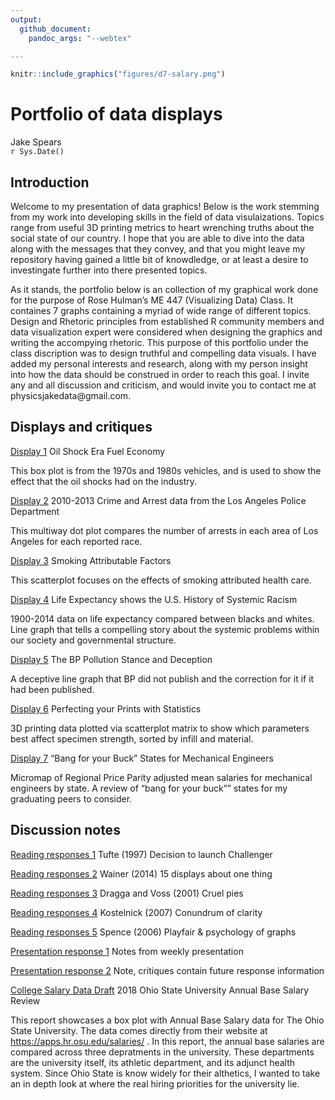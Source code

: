 ```yaml
---
output: 
  github_document:
    pandoc_args: "--webtex"

---
```

```r
knitr::include_graphics("figures/d7-salary.png")
```


# Portfolio of data displays 

Jake Spears  
`r Sys.Date()`  

## Introduction
Welcome to my presentation of data graphics! Below is the work stemming from my work into developing skills in the field of data visulaizations. Topics range from useful 3D printing metrics to heart wrenching truths about the social state of our country. I hope that you are able to dive into the data along with the messages that they convey, and that you might leave my repository having gained a little bit of knowdledge, or at least a desire to investingate further into there presented topics.

As it stands, the portfolio below is an collection of my graphical work done for the purpose of Rose Hulman's ME 447 (Visualizing Data) Class. It containes 7 graphs containing a myriad of wide range of different topics. Design and Rhetoric principles from established R community members and data visualization expert were considered when designing the graphics and writing the accompying rhetoric. This purpose of this portfolio under the class discription was to design truthful and compelling data visuals. I have added my personal interests and research, along with my person insight into how the data should be construed in order to reach this goal. I invite any and all discussion and criticism, and would invite you to contact me at physicsjakedata@gmail.com.


## Displays and critiques

[Display 1](reports/d1-mpg-report.md) Oil Shock Era Fuel Economy

This box plot is from the 1970s and 1980s vehicles, and is used to show the effect that the oil shocks had on the industry.

[Display 2](reports/d2-report.md) 2010-2013 Crime and Arrest data from the Los Angeles Police Department

This multiway dot plot compares the number of arrests in each area of Los Angeles for each reported race.

[Display 3](reports/d3-smoking-report.md) Smoking Attributable Factors

This scatterplot focuses on the effects of smoking attributed health care.

[Display 4](reports/d4-mortality-figure.md) Life Expectancy shows the U.S. History of Systemic Racism

1900-2014 data on life expectancy compared between blacks and whites. Line graph that tells a compelling story about the systemic problems within our society and governmental structure.

[Display 5](reports/d5-gas-report.md) The BP Pollution Stance and Deception

A deceptive line graph that BP did not publish and the correction for it if it had been published.

[Display 6](reports/d6-3dprinting-report.md) Perfecting your Prints with Statistics

3D printing data plotted via scatterplot matrix to show which parameters best affect specimen strength, sorted by infill and material.

[Display 7](reports/d7-salary-report.md) "Bang for your Buck" States for Mechanical Engineers

Micromap of Regional Price Parity adjusted mean salaries for mechanical engineers by state. A review of "bang for your buck"" states for my graduating peers to consider.

Discussion notes
----------------

[Reading responses 1](reports/reading-responses-w2.md) Tufte (1997) Decision to launch Challenger

[Reading responses 2](reports/reading-responses-w4.md) Wainer (2014) 15 displays about one thing

[Reading responses 3](reports/reading-responses-w6.md) Dragga and Voss (2001) Cruel pies

[Reading responses 4](reports/w8-reading-responses.md) Kostelnick (2007) Conundrum of clarity

[Reading responses 5](reports/w10-reading-responses.md) Spence (2006) Playfair & psychology of graphs


[Presentation response 1](reports/d1-presentation-prompts.md) Notes from weekly presentation

[Presentation response 2](reports/d2-presentation-responses.md) Note, critiques contain future response information

[College Salary Data Draft](reports/d1-report.md) 2018 Ohio State University Annual Base Salary Review

This report showcases a box plot with Annual Base Salary data for The Ohio State University. The data comes directly from their website at <https://apps.hr.osu.edu/salaries/> . In this report, the annual base salaries are compared across three depratments in the university. These departments are the university itself, its athletic department, and its adjunct health system. Since Ohio State is know widely for their althetics, I wanted to take an in depth look at where the real hiring priorities for the university lie.
